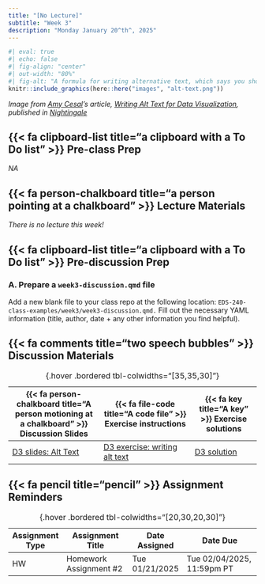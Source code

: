 ```yaml
---
title: "[No Lecture]"
subtitle: "Week 3"
description: "Monday January 20^th^, 2025"
---
```


```r
#| eval: true 
#| echo: false
#| fig-align: "center"
#| out-width: "80%" 
#| fig-alt: "A formula for writing alternative text, which says you should always include (a) the chart type, (b) the type of data being presented, and (c) the reason for including the chart. You should also link to the data source somewhere in the text."
knitr::include_graphics(here::here("images", "alt-text.png"))
```

::: {.center-text .gray-text}
*Image from [Amy Cesal](https://www.amycesal.com/){target="_blank"}'s article, [Writing Alt Text for Data Visualization](https://medium.com/nightingale/writing-alt-text-for-data-visualization-2a218ef43f81){target="_blank"}, published in [Nightingale](https://medium.com/nightingale){target="_blank"}*
:::

## {{< fa clipboard-list title="a clipboard with a To Do list" >}} Pre-class Prep {#pre-class-prep}

*NA*

## {{< fa person-chalkboard title="a person pointing at a chalkboard" >}} Lecture Materials {#lecture-materials}

*There is no lecture this week!*

## {{< fa clipboard-list title="a clipboard with a To Do list" >}} Pre-discussion Prep {#pre-discussion-prep} 

### A. Prepare a `week3-discussion.qmd` file

Add a new blank file to your class repo at the following location: `EDS-240-class-examples/week3/week3-discussion.qmd.` Fill out the necessary YAML information (title, author, date + any other information you find helpful).

## {{< fa comments title="two speech bubbles" >}} Discussion Materials {#discussion-materials}

| {{< fa person-chalkboard title="A person motioning at a chalkboard" >}} Discussion Slides | {{< fa file-code title="A code file" >}} Exercise instructions | {{< fa key title="A key" >}} Exercise solutions |
|-------------------|-------------------|--------------|
| [D3 slides: Alt Text](discussion/week3/week3-slides.qmd){target="_blank"} | [D3 exercise: writing alt text](discussion/week3/week3-exercise.qmd) | [D3 solution](discussion/week3/week3-solution.qmd) |
: {.hover .bordered tbl-colwidths="[35,35,30]"} 

## {{< fa pencil title="pencil" >}} Assignment Reminders {#assignment-reminders}

| Assignment Type | Assignment Title       | Date Assigned  | Date Due                   |
|-----------------|------------------------|----------------|----------------------------|
| HW              | Homework Assignment #2 | Tue 01/21/2025	| Tue 02/04/2025, 11:59pm PT |
: {.hover .bordered tbl-colwidths="[20,30,20,30]"}

<!-- | Assignment Type | Assignment Title                                | Date Assigned  | Date Due                   | -->
<!-- |-----------------|------------------------------------------------|----------------|----------------------------| -->
<!-- | HW              | [Homework Assignment #2](assignments/HW2.qmd) | Tue 01/21/2025	| Tue 02/04/2025, 11:59pm PT | -->
<!-- : {.hover .bordered tbl-colwidths="[20,30,20,30]"} -->
